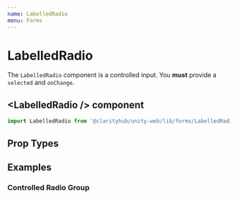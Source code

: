 ```yaml
---
name: LabelledRadio
menu: Forms
---
```



# LabelledRadio

The `LabelledRadio` component is a controlled input. You <b>must</b> provide a
`selected` and `onChange`.

## \<LabelledRadio /\> component

```js
import LabelledRadio from '@clarityhub/unity-web/lib/forms/LabelledRadio';
```

## Prop Types

<PropsTable of={LabelledRadio} />

## Examples

### Controlled Radio Group

<Playground>
    <InputGroup>
        <RadioGroup defaultSelected="kittens">
          <LabelledRadio
              label="Kittens"
              value="kittens"
              name="test"
          />
          <LabelledRadio
              label="Puppies"
              value="puppies"
              name="test"
              error
          />
          <LabelledRadio label="Name" value="Monkeys" disabled />
        </RadioGroup>
    </InputGroup>
</Playground>
